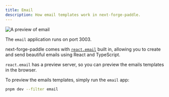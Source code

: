 ```yaml
---
title: Email
description: How email templates work in next-forge-paddle.
---
```


<Frame>
  <img src="/images/email.png" alt="A preview of email" />
</Frame>

<Tip>The `email` application runs on port 3003.</Tip>

next-forge-paddle comes with [`react.email`](https://react.email/) built in, allowing you to create and send beautiful emails using React and TypeScript.

`react.email` has a preview server, so you can preview the emails templates in the browser.

To preview the emails templates, simply run the `email` app:

```sh Terminal
pnpm dev --filter email
```
